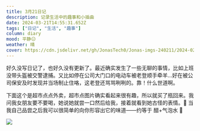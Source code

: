 ```yaml
---
title: 3月21日记
description: 记录生活中的趣事和小插曲
date: 2024-03-21T14:55:31.652Z
tags: ["日记", "生活", "趣事"]
column: diary
mood: 平静😐
weather: 晴
cover: https://cdn.jsdelivr.net/gh/JonasTech0/Jonas-imgs-240211/2024-02-11-WebDesktop/IMG_0208.jpg
---
```


好久没写日记了，也好久没有更新了。最近确实发生了一些无聊的事情，比如上班没带头盔被交警逮捕。又比如停在公司大门口的电动车被老登顺手牵羊...好在被公司保安及时发现并当场制止住咯，这老登还骂骂咧咧的。靠！什么世道啊。

下面这个是超市点点外卖，超市点图片确实看起来很有趣，所以就买了瓶回来。我问我女朋友要不要喝，她说她就尝一口然后给我，接着就看到她古怪的表情。🤔 
当我自己品尝之后我可以很简单的向你形容出它的味道——约等于 醋+气泡水 🙂

![](https://cdn.jsdelivr.net/gh/JonasTech0/Jonas-imgs-240211/2024-02-11-WebDesktop/IMG_0208.jpg) 